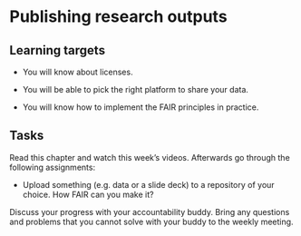 # Publishing research outputs

::: {.callout-note}
## Learning targets

- You will know about licenses.

- You will be able to pick the right platform to share your data.

- You will know how to implement the FAIR principles in practice.
:::




::: {.callout-caution}
## Tasks

Read this chapter and watch this week's videos. 
Afterwards go through the following assignments:

- Upload something (e.g. data or a slide deck) to a repository of your choice. How FAIR can you make it?

Discuss your progress with your accountability buddy. Bring any questions and
problems that you cannot solve with your buddy to the weekly meeting.
:::
